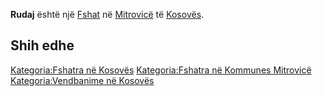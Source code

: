 {{Fshat në Kosovës
 | Emri                = Rudaj
| srp_N_name = Rudaj
| srp_N_FULL_NAME_RO = Rudaj
| srp_N_FULL_NAME_ND_RO = Rudaj
| srp_N_SORT_NAME_RG = RUDAJ
| srp_N_FULL_NAME_RG = Rudaj
| srp_N_FULL_NAME_ND_RG = Rudaj
| std_V_name = Rudn
| std_V_FULL_NAME_RO = Rudn
| std_V_FULL_NAME_ND_RO = Rudn
| std_V_SORT_NAME_RG = RUDN
| std_V_FULL_NAME_RG = Rudn
| std_V_FULL_NAME_ND_RG = Rudn

 | Emri (Rasa dhanore) = 
 | Figura              = 
 | Shteti              = Kosovo
 | Komuna              = Mitrovicë
 | Kodi postar         = 
 | Sipërfaqja          = 

 | Popullsia           = 

 | Regj. i popullsisë  = 
 | Dend. e popullsisë  = 
 | Faqja zyrtare       = 
 <!--- Koordinatat ----> 
 | Gjerësia            = 42.506667
 | Gjatësia            = 20.611111
 | Lartësia            = 
}}
'''Rudaj''' është një [[Fshat]] në [[Mitrovicë]] të [[Kosovës]].

<!-- == Gjeografia == -->
<!-- == Historia == -->
<!-- == Demografia == -->
== Shih edhe ==
{{Komuna Mitrovicë}}
{{Kosovo-Administrata-Cung}}

[[Kategoria:Fshatra në Kosovës]]
[[Kategoria:Fshatra në Kommunes Mitrovicë]]
[[Kategoria:Vendbanime në Kosovës]]